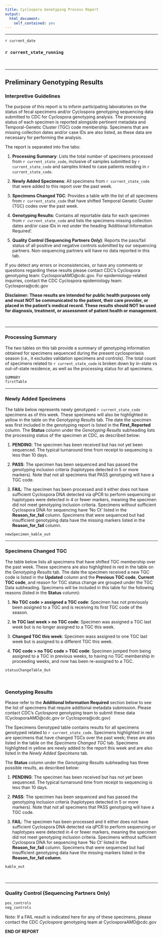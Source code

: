 ```yaml
---
title: Cyclospora Genotyping Process Report
output:
  html_document:
    self_contained: yes
---
```

<style type="text/css">
.main-container {
  max-width: 1200px;
  margin-left: auto;
  margin-right: auto;
}
</style>


___

`r current_date`

### `r current_state_running`

<br>

___


## Preliminary Genotyping Results {.tabset}

### Interpretive Guidelines

The purpose of this report is to inform participating laboratories on the status of fecal specimens and/or Cyclospora genotyping sequencing data submitted to CDC for Cyclospora genotyping analysis. The processing status of each specimen is reported alongside pertinent metadata and Temporal-Genetic Cluster (TGC) code membership. Specimens that are missing collection dates and/or case IDs are also listed, as these data are necessary for performing the analysis.

The report is separated into five tabs:

1)	**Processing Summary**: Lists the total number of specimens processed from `r current_state_code`, inclusive of samples submitted by `r current_state_code` and samples linked to case patients residing in `r current_state_code`. 

2)  **Newly Added Specimens**: All specimens from `r current_state_code` that were added to this report over the past week.

3)  **Specimens Changed TGC**: Provides a table with the list of all specimens from `r current_state_code` that have shifted Temporal Genetic Cluster (TGC) codes over the past week.

4)	**Genotyping Results**: Contains all reportable data for each specimen from `r current_state_code` and lists the specimens missing collection dates and/or case IDs in red under the heading ‘Additional Information Required’.

5)	**Quality Control (Sequencing Partners Only)**: Reports the pass/fail status of all positive and negative controls submitted by our sequencing partners. Non-sequencing partners will have no data reported in this tab.

If you detect any errors or inconsistencies, or have any comments or questions regarding these results please contact CDC’s Cyclospora genotyping team: CyclosporaAMD@cdc.gov. 
For epidemiology-related inquiries, contact the CDC Cyclospora epidemiology team: Cyclospora@cdc.gov

**Disclaimer: These results are intended for public health purposes only and must NOT be communicated to the patient, their care provider, or placed in the patient’s medical record. These results should NOT be used for diagnosis, treatment, or assessment of patient health or management.**

<br>

___


### Processing Summary


The two tables on this tab provide a summary of genotyping information obtained for specimens sequenced during the present cyclosporiasis season (i.e., it excludes validation specimens and controls). The total count of specimens related to `r current_state_code` is broken down by in-state vs out-of-state residence, as well as the processing status for all specimens.


```r
SUMMARY
firstTable
```

___

### Newly Added Specimens

The table below represents newly genotyped `r current_state_code` specimens as of this week. These specimens will also be highlighted in yellow in the table on the *Genotyping Results* tab. The date the specimen was first included in the genotyping report is listed in the **First_Reported** column. The **Status** column under the *Genotyping Results* subheading lists the processing status of the specimen at CDC, as described below:

1)  **PENDING**: The specimen has been received but has not yet been sequenced. The typical turnaround time from receipt to sequencing is less than 10 days.

2)	**PASS**: The specimen has been sequenced and has passed the genotyping inclusion criteria (haplotypes detected in 5 or more markers). Note that not all specimens that PASS genotyping will have a TGC code.

3)	**FAIL**: The specimen has been processed and it either does not have sufficient Cyclospora DNA detected via qPCR to perform sequencing or haplotypes were detected in 4 or fewer markers, meaning the specimen did not meet genotyping inclusion criteria. Specimens without sufficient Cyclospora DNA for sequencing have ‘No Ct’ listed in the **Reason_for_fail** column. Specimens that were sequenced but had insufficient genotyping data have the missing markers listed in the **Reason_for_fail** column.

```r
newSpecimen_kable_out
```

___

### Specimens Changed TGC

The table below lists all specimens that have shifted TGC membership over the past week. These specimens are also highlighted in red in the table on the *Genotyping Results* tab. The date the specimen received a new TGC code is listed in the **Updated** column and the **Previous TGC code**, **Current TGC code**, and reason for TGC status change are grouped under the TGC Data subheading. Specimens will be included in this table for the following reasons (listed in the **Status** column):

1)	**No TGC code > assigned a TGC code**: Specimen has not previously been assigned to a TGC and is receiving its first TGC code of the season.

2)	**In TGC last week > no TGC code**: Specimen was assigned a TGC last week but is no longer assigned to a TGC this week.

3)	**Changed TGC this week**: Specimen wass assigned to one TGC last week but is assigned to a different TGC this week.

4)	**TGC code > no TGC code > TGC code**: Specimen jumped from being assigned to a TGC in previous weeks, to having no TGC membership in proceeding weeks, and now has been re-assigned to a TGC.


```r
statusChangeTable_Out
```
<br>

### Genotyping Results

Please refer to the **Additional Information Required** section below to see the list of specimens that require additional metadata submission. Please contact CDC's *Cyclospora* genotyping team to submit these data (CyclosporaAMD@cdc.gov or Cyclospora@cdc.gov)

The Specimens Genotyped table contains results for all specimens genotyped related to `r current_state_code`. Specimens highlighted in red are specimens that have changed TGCs over the past week; these are also listed in the table on the *Specimens Changed TGC* tab. Specimens highlighted in yellow are newly added to the report this week and are also listed in the *Newly Added Specimens* tab. 

The **Status** column under the *Genotyping Results* subheading has three possible results, as described below:


1)  **PENDING**: The specimen has been received but has not yet been sequenced. The typical turnaround time from receipt to sequencing is less than 10 days.

2)  **PASS**: The specimen has been sequenced and has passed the genotyping inclusion criteria (haplotypes detected in 5 or more markers). Note that not all specimens that PASS genotyping will have a TGC code.

3)  **FAIL**: The specimen has been processed and it either does not have sufficient Cyclospora DNA detected via qPCR to perform sequencing or haplotypes were detected in 4 or fewer markers, meaning the specimen did not meet genotyping inclusion criteria. Specimens without sufficient Cyclospora DNA for sequencing have ‘No Ct’ listed in the **Reason_for_fail** column. Specimens that were sequenced but had insufficient genotyping data have the missing markers listed in the **Reason_for_fail column**.


```r
kable_out
```

<br>

___

### Quality Control (Sequencing Partners Only)


```r
pos_controls
neg_controls
```

Note: If a FAIL result is indicated here for any of these specimens, please contact the CDC *Cyclospora* genotyping team at CyclosporaAMD@cdc.gov


**END OF REPORT**
